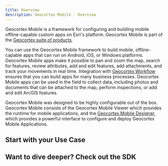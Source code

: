 ```yaml
---
title: Overview
description: Geocortex Mobile - Overview
---
```



Geocortex Mobile is a framework for configuring and building mobile offline-capable custom apps on Esri's platform. Geocortex Mobile is part of the [Geocortex suite of products](https://www.geocortex.com/products/).

You can use the Geocortex Mobile framework to build mobile, offline-capable apps that can run on Android, iOS, or Windows platforms. Geocortex Mobile apps make it possible to pan and zoom the map, search for features, review attributes, add and edit features, add attachments, and track your movements in real time. Integration with [Geocortex Workflow](../workflow/overview.mdx) ensures that you can build apps for many business processes. Geocortex Mobile apps can be used in the field to collect data, including photos and documents that can be attached to the map, perform inspections, or add and edit ArcGIS features.

Geocortex Mobile was designed to be highly configurable out of the box. Geocortex Mobile consists of the Geocortex Mobile Viewer which provides the runtime for mobile applications, and the [Geocortex Mobile Designer](https://apps.geocortex.com/mobileviewer/designer/), which provides a powerful interface to configure and deploy Geocortex Mobile Applications.

<DesignerCallout />

## Start with your Use Case

<!-- TODO: Clarify the distinction between these first two cases -->

<UseCaseContainer>
    <UseCaseCard
        title="Change or extend built in behavior"
        description="Change the default behavior of map clicks, map initialization, and more"
        link="change-default-behavior"
    />
    <UseCaseCard
        title="Configure custom behavior with built in commands and operations"
        description="Extend app functionality using Geocortex Mobile's built in commands and operations"
        link="concepts-commands-operations"
    />
    <UseCaseCard
        title="Customize the look and feel"
        description="Change the appearance of your application with themes and configuration"
        link="look-feel"
    />
    <UseCaseCard
        title="Take custom behavior even further with Workflow"
        description="Use Geocortex Workflow to configure custom behavior for button presses, application startup, map clicks and more"
        link="change-default-search-behavior"
    />
</UseCaseContainer>

## Want to dive deeper? Check out the SDK

<UseCaseContainer>
    <UseCaseCard
        title="Implement a custom form element with Geocortex Workflow"
        description="Extend Geocortex Workflow forms with custom UI and functionality"
        link="../workflow/implement-custom-form-elements-mobile"
    />
    <UseCaseCard
        title="Create a custom activity with Geocortex Workflow"
        description="Define custom behavior in Geocortex Workflow that can be leveraged in Geocortex Mobile"
        link="../workflow/implement-custom-activity-mobile"
    />
    <UseCaseCard
        title="Extend Mobile's Native Functionality with Custom Commands and Operations"
        description="Add commands and operations to Geocortex Mobile's infrastructure that implement custom behavior"
        link="implement-command-operation"
    />
    <UseCaseCard
        title="Create UI elements with custom components"
        description="Create fully custom UI components that can be used in Geocortex Mobile apps"
        link="implement-component-with-ui"
    />
    <UseCaseCard
        title="Extend Geocortex Mobile's capabilities with custom services"
        description="Create background services which can provide utility functions, do background work, and more"
        link="implement-service"
    />
</UseCaseContainer>
